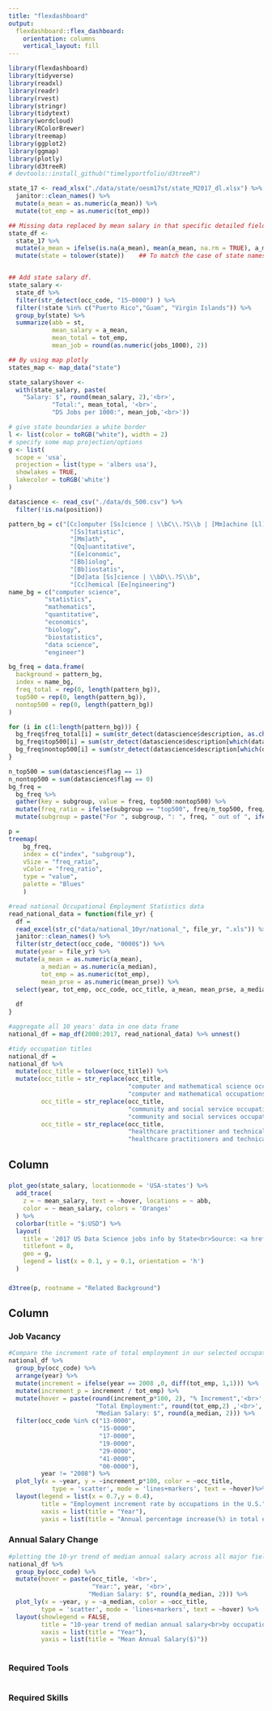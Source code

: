 ```yaml
---
title: "flexdashboard"
output: 
  flexdashboard::flex_dashboard:
    orientation: columns
    vertical_layout: fill
---
```


```r
library(flexdashboard)
library(tidyverse)
library(readxl)
library(readr)
library(rvest)
library(stringr)
library(tidytext)
library(wordcloud)
library(RColorBrewer)
library(treemap)
library(ggplot2)
library(ggmap)
library(plotly)
library(d3treeR)
# devtools::install_github("timelyportfolio/d3treeR")
```

```r
state_17 <- read_xlsx("./data/state/oesm17st/state_M2017_dl.xlsx") %>% 
  janitor::clean_names() %>% 
  mutate(a_mean = as.numeric(a_mean)) %>%
  mutate(tot_emp = as.numeric(tot_emp))

## Missing data replaced by mean salary in that specific detailed field for annual salary 
state_df <-  
  state_17 %>% 
  mutate(a_mean = ifelse(is.na(a_mean), mean(a_mean, na.rm = TRUE), a_mean)) %>% 
  mutate(state = tolower(state))    ## To match the case of state names in 2 dataframe 


## Add state salary df.
state_salary <- 
  state_df %>%
  filter(str_detect(occ_code, "15-0000") ) %>% 
  filter(!state %in% c("Puerto Rico","Guam", "Virgin Islands")) %>% 
  group_by(state) %>%
  summarize(abb = st,
            mean_salary = a_mean,
            mean_total = tot_emp,
            mean_job = round(as.numeric(jobs_1000), 2))

## By using map plotly
states_map <- map_data("state")

state_salary$hover <- 
  with(state_salary, paste(
    "Salary: $", round(mean_salary, 2),'<br>',
            "Total:", mean_total, '<br>',
            "DS Jobs per 1000:", mean_job,'<br>'))

# give state boundaries a white border
l <- list(color = toRGB("white"), width = 2)
# specify some map projection/options
g <- list(
  scope = 'usa',
  projection = list(type = 'albers usa'),
  showlakes = TRUE,
  lakecolor = toRGB('white')
)
```


```r
datascience <- read_csv("./data/ds_500.csv") %>% 
  filter(!is.na(position))

pattern_bg = c("[Cc]omputer [Ss]cience | \\bC\\.?S\\b | [Mm]achine [Ll]earning | \\bM\\.?L\\b", 
                 "[Ss]tatistic", 
                 "[Mm]ath", 
                 "[Qq]uantitative", 
                 "[Ee]conomic", 
                 "[Bb]iolog", 
                 "[Bb]iostatis", 
                 "[Dd]ata [Ss]cience | \\bD\\.?S\\b", 
                 "[Cc]hemical [Ee]ngineering")
name_bg = c("computer science", 
          "statistics", 
          "mathematics", 
          "quantitative", 
          "economics", 
          "biology", 
          "biostatistics", 
          "data science", 
          "engineer")

bg_freq = data.frame(
  background = pattern_bg, 
  index = name_bg, 
  freq_total = rep(0, length(pattern_bg)), 
  top500 = rep(0, length(pattern_bg)), 
  nontop500 = rep(0, length(pattern_bg)) 
)

for (i in c(1:length(pattern_bg))) {
  bg_freq$freq_total[i] = sum(str_detect(datascience$description, as.character(bg_freq$background[i])))
  bg_freq$top500[i] = sum(str_detect(datascience$description[which(datascience$flag == 1)], as.character(bg_freq$background[i])))
  bg_freq$nontop500[i] = sum(str_detect(datascience$description[which(datascience$flag == 0)], as.character(bg_freq$background[i])))
}

n_top500 = sum(datascience$flag == 1)
n_nontop500 = sum(datascience$flag == 0)
bg_freq = 
  bg_freq %>% 
  gather(key = subgroup, value = freq, top500:nontop500) %>% 
  mutate(freq_ratio = ifelse(subgroup == "top500", freq/n_top500, freq/n_nontop500)) %>% 
  mutate(subgroup = paste("For ", subgroup, ": ", freq, " out of ", ifelse(subgroup == "top500", n_top500, n_nontop500), ", ratio = ", round(freq_ratio*100, digits = 1), "%", sep = ""))

p = 
treemap(
    bg_freq,
    index = c("index", "subgroup"), 
    vSize = "freq_ratio", 
    vColor = "freq_ratio", 
    type = "value",
    palette = "Blues"
    )
```

```r
#read national Occupational Employment Statistics data
read_national_data = function(file_yr) {
  df = 
  read_excel(str_c("data/national_10yr/national_", file_yr, ".xls")) %>% 
  janitor::clean_names() %>% 
  filter(str_detect(occ_code, "0000$")) %>%
  mutate(year = file_yr) %>% 
  mutate(a_mean = as.numeric(a_mean), 
         a_median = as.numeric(a_median),
         tot_emp = as.numeric(tot_emp),
         mean_prse = as.numeric(mean_prse)) %>% 
  select(year, tot_emp, occ_code, occ_title, a_mean, mean_prse, a_median) 
  
  df
}

#aggregate all 10 years' data in one data frame
national_df = map_df(2008:2017, read_national_data) %>% unnest()

#tidy occupation titles
national_df = 
national_df %>% 
  mutate(occ_title = tolower(occ_title)) %>% 
  mutate(occ_title = str_replace(occ_title, 
                                 "computer and mathematical science occupations", 
                                 "computer and mathematical occupations"),
         occ_title = str_replace(occ_title, 
                                 "community and social service occupations", 
                                 "community and social services occupations"),
         occ_title = str_replace(occ_title, 
                                 "healthcare practitioner and technical occupations", 
                                 "healthcare practitioners and technical occupations")) 

```



Column {data-width=550}
-----------------------------------------------------------------------

### {data-height=600}

```r
plot_geo(state_salary, locationmode = 'USA-states') %>%
  add_trace(
    z = ~ mean_salary, text = ~hover, locations = ~ abb,
    color = ~ mean_salary, colors = 'Oranges'
  ) %>%
  colorbar(title = "$:USD") %>%
  layout(
    title = '2017 US Data Science jobs info by State<br>Source: <a href="https://www.bls.gov/oes/tables.htm">BLS</a>',
    titlefont = 8,
    geo = g, 
    legend = list(x = 0.1, y = 0.1, orientation = 'h')
  )
```

### {data-height=400, .tabset}

```r
d3tree(p, rootname = "Related Background")
```

Column {data-width=450, .tabset}
-----------------------------------------------------------------------

### Job Vacancy

```r

#Compare the increment rate of total employment in our selected occupational fields
national_df %>% 
  group_by(occ_code) %>% 
  arrange(year) %>% 
  mutate(increment = ifelse(year == 2008 ,0, diff(tot_emp, 1,1))) %>% 
  mutate(increment_p = increment / tot_emp) %>%
  mutate(hover = paste(round(increment_p*100, 2), "% Increment",'<br>',
                        "Total Employment:", round(tot_emp,2) ,'<br>',
                        "Median Salary: $", round(a_median, 2))) %>% 
  filter(occ_code %in% c("13-0000",
                         "15-0000",
                         "17-0000",
                         "19-0000",
                         "29-0000",
                         "41-0000",
                         "00-0000"),
         year != "2008") %>%
  plot_ly(x = ~year, y = ~increment_p*100, color = ~occ_title, 
            type = 'scatter', mode = 'lines+markers', text = ~hover)%>% 
  layout(legend = list(x = 0.7,y = 0.4),
         title = "Employment increment rate by occupations in the U.S.",
         xaxis = list(title = "Year"),
         yaxis = list(title = "Annual percentage increase(%) in total empolyment"))

```

### Annual Salary Change

```r
#plotting the 10-yr trend of median annual salary across all major fields.
national_df %>%
  group_by(occ_code) %>% 
  mutate(hover = paste(occ_title, '<br>',
                       "Year:", year, '<br>',
                      "Median Salary: $", round(a_median, 2))) %>% 
  plot_ly(x = ~year, y = ~a_median, color = ~occ_title,
         type = 'scatter', mode = 'lines+markers', text = ~hover) %>% 
  layout(showlegend = FALSE,
         title = "10-year trend of median annual salary<br>by occupations in the U.S.",
         xaxis = list(title = "Year"),
         yaxis = list(title = "Mean Annual Salary($)"))
 
```

### Required Tools

```r

```

### Required Skills

```r

```
